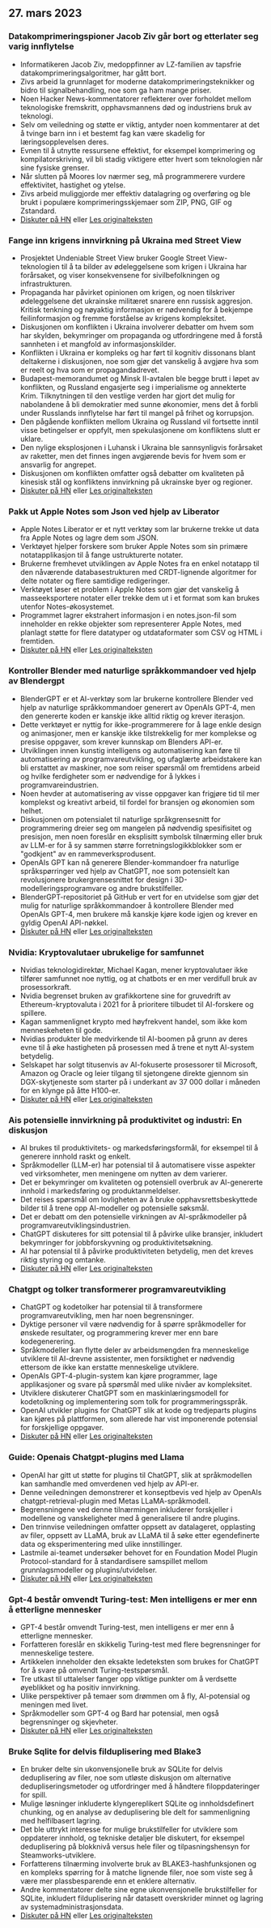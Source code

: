

<CallToAction />

<Steps>

## 27. mars 2023

### Datakomprimeringspioner Jacob Ziv går bort og etterlater seg varig innflytelse

- Informatikeren Jacob Ziv, medoppfinner av LZ-familien av tapsfrie datakomprimeringsalgoritmer, har gått bort.
- Zivs arbeid la grunnlaget for moderne datakomprimeringsteknikker og bidro til signalbehandling, noe som ga ham mange priser.
- Noen Hacker News-kommentatorer reflekterer over forholdet mellom teknologiske fremskritt, opphavsmannens død og industriens bruk av teknologi.
- Selv om veiledning og støtte er viktig, antyder noen kommentarer at det å tvinge barn inn i et bestemt fag kan være skadelig for læringsopplevelsen deres.
- Evnen til å utnytte ressursene effektivt, for eksempel komprimering og kompilatorskriving, vil bli stadig viktigere etter hvert som teknologien når sine fysiske grenser.
- Når slutten på Moores lov nærmer seg, må programmerere vurdere effektivitet, hastighet og ytelse.
- Zivs arbeid muliggjorde mer effektiv datalagring og overføring og ble brukt i populære komprimeringsskjemaer som ZIP, PNG, GIF og Zstandard.
- [Diskuter på HN](http://news.ycombinator.com/item?id=35316836) eller [Les originalteksten](https://twitter.com/erlichya/status/1639973591214182400)

### Fange inn krigens innvirkning på Ukraina med Street View

- Prosjektet Undeniable Street View bruker Google Street View-teknologien til å ta bilder av ødeleggelsene som krigen i Ukraina har forårsaket, og viser konsekvensene for sivilbefolkningen og infrastrukturen.
- Propaganda har påvirket opinionen om krigen, og noen tilskriver ødeleggelsene det ukrainske militæret snarere enn russisk aggresjon. Kritisk tenkning og nøyaktig informasjon er nødvendig for å bekjempe feilinformasjon og fremme forståelse av krigens kompleksitet.
- Diskusjonen om konflikten i Ukraina involverer debatter om hvem som har skylden, bekymringer om propaganda og utfordringene med å forstå sannheten i et mangfold av informasjonskilder.
- Konflikten i Ukraina er kompleks og har ført til kognitiv dissonans blant deltakerne i diskusjonen, noe som gjør det vanskelig å avgjøre hva som er reelt og hva som er propagandadrevet.
- Budapest-memorandumet og Minsk II-avtalen ble begge brutt i løpet av konflikten, og Russland engasjerte seg i imperialisme og annekterte Krim. Tilknytningen til den vestlige verden har gjort det mulig for nabolandene å bli demokratier med sunne økonomier, mens det å forbli under Russlands innflytelse har ført til mangel på frihet og korrupsjon.
- Den pågående konflikten mellom Ukraina og Russland vil fortsette inntil visse betingelser er oppfylt, men spekulasjonene om konfliktens slutt er uklare.
- Den nylige eksplosjonen i Luhansk i Ukraina ble sannsynligvis forårsaket av raketter, men det finnes ingen avgjørende bevis for hvem som er ansvarlig for angrepet.
- Diskusjonen om konflikten omfatter også debatter om kvaliteten på kinesisk stål og konfliktens innvirkning på ukrainske byer og regioner.
- [Diskuter på HN](http://news.ycombinator.com/item?id=35312352) eller [Les originalteksten](https://theundeniablestreetview.com/)

### Pakk ut Apple Notes som Json ved hjelp av Liberator

- Apple Notes Liberator er et nytt verktøy som lar brukerne trekke ut data fra Apple Notes og lagre dem som JSON.
- Verktøyet hjelper forskere som bruker Apple Notes som sin primære notatapplikasjon til å fange ustrukturerte notater.
- Brukerne fremhevet utviklingen av Apple Notes fra en enkel notatapp til den nåværende databasestrukturen med CRDT-lignende algoritmer for delte notater og flere samtidige redigeringer.
- Verktøyet løser et problem i Apple Notes som gjør det vanskelig å masseeksportere notater eller trekke dem ut i et format som kan brukes utenfor Notes-økosystemet.
- Programmet lagrer ekstrahert informasjon i en notes.json-fil som inneholder en rekke objekter som representerer Apple Notes, med planlagt støtte for flere datatyper og utdataformater som CSV og HTML i fremtiden.
- [Diskuter på HN](http://news.ycombinator.com/item?id=35316679) eller [Les originalteksten](https://github.com/HamburgChimps/apple-notes-liberator)

### Kontroller Blender med naturlige språkkommandoer ved hjelp av Blendergpt

- BlenderGPT er et AI-verktøy som lar brukerne kontrollere Blender ved hjelp av naturlige språkkommandoer generert av OpenAIs GPT-4, men den genererte koden er kanskje ikke alltid riktig og krever iterasjon.
- Dette verktøyet er nyttig for ikke-programmerere for å lage enkle design og animasjoner, men er kanskje ikke tilstrekkelig for mer komplekse og presise oppgaver, som krever kunnskap om Blenders API-er.
- Utviklingen innen kunstig intelligens og automatisering kan føre til automatisering av programvareutvikling, og ufaglærte arbeidstakere kan bli erstattet av maskiner, noe som reiser spørsmål om fremtidens arbeid og hvilke ferdigheter som er nødvendige for å lykkes i programvareindustrien.
- Noen hevder at automatisering av visse oppgaver kan frigjøre tid til mer komplekst og kreativt arbeid, til fordel for bransjen og økonomien som helhet.
- Diskusjonen om potensialet til naturlige språkgrensesnitt for programmering dreier seg om mangelen på nødvendig spesifisitet og presisjon, men noen foreslår en eksplisitt symbolsk tilnærming eller bruk av LLM-er for å sy sammen større forretningslogikkblokker som er "godkjent" av en rammeverksprodusent.
- OpenAIs GPT kan nå generere Blender-kommandoer fra naturlige språkspørringer ved hjelp av ChatGPT, noe som potensielt kan revolusjonere brukergrensesnittet for design i 3D-modelleringsprogramvare og andre brukstilfeller.
- BlenderGPT-repositoriet på GitHub er vert for en utvidelse som gjør det mulig for naturlige språkkommandoer å kontrollere Blender med OpenAIs GPT-4, men brukere må kanskje kjøre kode igjen og krever en gyldig OpenAI API-nøkkel.
- [Diskuter på HN](http://news.ycombinator.com/item?id=35320571) eller [Les originalteksten](https://github.com/gd3kr/BlenderGPT)

### Nvidia: Kryptovalutaer ubrukelige for samfunnet

- Nvidias teknologidirektør, Michael Kagan, mener kryptovalutaer ikke tilfører samfunnet noe nyttig, og at chatbots er en mer verdifull bruk av prosessorkraft.
- Nvidia begrenset bruken av grafikkortene sine for gruvedrift av Ethereum-kryptovaluta i 2021 for å prioritere tilbudet til AI-forskere og spillere.
- Kagan sammenlignet krypto med høyfrekvent handel, som ikke kom menneskeheten til gode.
- Nvidias produkter ble medvirkende til AI-boomen på grunn av deres evne til å øke hastigheten på prosessen med å trene et nytt AI-system betydelig.
- Selskapet har solgt titusenvis av AI-fokuserte prosessorer til Microsoft, Amazon og Oracle og leier tilgang til sjetongene direkte gjennom sin DGX-skytjeneste som starter på i underkant av 37 000 dollar i måneden for en klynge på åtte H100-er.
- [Diskuter på HN](http://news.ycombinator.com/item?id=35317464) eller [Les originalteksten](https://www.theguardian.com/technology/2023/mar/26/cryptocurrencies-add-nothing-useful-to-society-nvidia-chatbots-processing-crypto-mining)

### Ais potensielle innvirkning på produktivitet og industri: En diskusjon

- AI brukes til produktivitets- og markedsføringsformål, for eksempel til å generere innhold raskt og enkelt.
- Språkmodeller (LLM-er) har potensial til å automatisere visse aspekter ved virksomheter, men meningene om nytten av dem varierer.
- Det er bekymringer om kvaliteten og potensiell overbruk av AI-genererte innhold i markedsføring og produktanmeldelser.
- Det reises spørsmål om lovligheten av å bruke opphavsrettsbeskyttede bilder til å trene opp AI-modeller og potensielle søksmål.
- Det er debatt om den potensielle virkningen av AI-språkmodeller på programvareutviklingsindustrien.
- ChatGPT diskuteres for sitt potensial til å påvirke ulike bransjer, inkludert bekymringer for jobbforskyvning og produktivitetsøkning.
- AI har potensial til å påvirke produktiviteten betydelig, men det kreves riktig styring og omtanke.
- [Diskuter på HN](http://news.ycombinator.com/item?id=35312694) eller [Les originalteksten](https://oneusefulthing.substack.com/p/superhuman-what-can-ai-do-in-30-minutes)

### Chatgpt og tolker transformerer programvareutvikling

- ChatGPT og kodetolker har potensial til å transformere programvareutvikling, men har noen begrensninger.
- Dyktige personer vil være nødvendig for å spørre språkmodeller for ønskede resultater, og programmering krever mer enn bare kodegenerering.
- Språkmodeller kan flytte deler av arbeidsmengden fra menneskelige utviklere til AI-drevne assistenter, men forsiktighet er nødvendig ettersom de ikke kan erstatte menneskelige utviklere.
- OpenAIs GPT-4-plugin-system kan kjøre programmer, lage applikasjoner og svare på spørsmål med ulike nivåer av kompleksitet.
- Utviklere diskuterer ChatGPT som en maskinlæringsmodell for kodetolkning og implementering som tolk for programmeringsspråk.
- OpenAI utvikler plugins for ChatGPT slik at kode og tredjeparts plugins kan kjøres på plattformen, som allerede har vist imponerende potensial for forskjellige oppgaver.
- [Diskuter på HN](http://news.ycombinator.com/item?id=35312609) eller [Les originalteksten](https://andrewmayneblog.wordpress.com/2023/03/23/chatgpt-code-interpreter-magic/)

### Guide: Openais Chatgpt-plugins med Llama

- OpenAI har gitt ut støtte for plugins til ChatGPT, slik at språkmodellen kan samhandle med omverdenen ved hjelp av API-er.
- Denne veiledningen demonstrerer et konseptbevis ved hjelp av OpenAIs chatgpt-retrieval-plugin med Metas LLaMA-språkmodell.
- Begrensningene ved denne tilnærmingen inkluderer forskjeller i modellene og vanskeligheter med å generalisere til andre plugins.
- Den trinnvise veiledningen omfatter oppsett av datalageret, opplasting av filer, oppsett av LLaMA, bruk av LLaMA til å søke etter egendefinerte data og eksperimentering med ulike innstillinger.
- Lastmile ai-teamet undersøker behovet for en Foundation Model Plugin Protocol-standard for å standardisere samspillet mellom grunnlagsmodeller og plugins/utvidelser.
- [Diskuter på HN](http://news.ycombinator.com/item?id=35315542) eller [Les originalteksten](https://blog.lastmileai.dev/using-openais-retrieval-plugin-with-llama-d2e0b6732f14)

### Gpt-4 består omvendt Turing-test: Men intelligens er mer enn å etterligne mennesker

- GPT-4 består omvendt Turing-test, men intelligens er mer enn å etterligne mennesker.
- Forfatteren foreslår en skikkelig Turing-test med flere begrensninger for menneskelige testere.
- Artikkelen inneholder den eksakte ledeteksten som brukes for ChatGPT for å svare på omvendt Turing-testspørsmål.
- Tre utkast til uttalelser fanger opp viktige punkter om å verdsette øyeblikket og ha positiv innvirkning.
- Ulike perspektiver på temaer som drømmen om å fly, AI-potensial og meningen med livet.
- Språkmodeller som GPT-4 og Bard har potensial, men også begrensninger og skjevheter.
- [Diskuter på HN](http://news.ycombinator.com/item?id=35313171) eller [Les originalteksten](https://gist.github.com/rain-1/3bf56122b0ebeac929dff0f881ee8e4c)

### Bruke Sqlite for delvis filduplisering med Blake3

- En bruker delte sin ukonvensjonelle bruk av SQLite for delvis deduplisering av filer, noe som utløste diskusjon om alternative dedupliseringsmetoder og utfordringer med å håndtere filoppdateringer for spill.
- Mulige løsninger inkluderte klyngereplikert SQLite og innholdsdefinert chunking, og en analyse av deduplisering ble delt for sammenligning med helfilbasert lagring.
- Det ble uttrykt interesse for mulige brukstilfeller for utviklere som oppdaterer innhold, og tekniske detaljer ble diskutert, for eksempel deduplisering på blokknivå versus hele filer og tilpasningshensyn for Steamworks-utviklere.
- Forfatterens tilnærming involverte bruk av BLAKE3-hashfunksjonen og en kompleks spørring for å matche lignende filer, noe som viste seg å være mer plassbesparende enn et enklere alternativ.
- Andre kommentatorer delte sine egne ukonvensjonelle brukstilfeller for SQLite, inkludert filduplisering når datasett overskrider minnet og lagring av systemadministrasjonsdata.
- [Diskuter på HN](http://news.ycombinator.com/item?id=35317419) eller [Les originalteksten](https://sqlite.org/forum/forumpost/7fecf11e42c71a91?raw)

</Steps>
